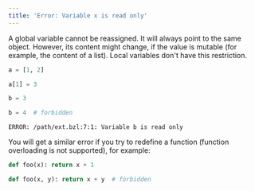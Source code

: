 ```yaml
---
title: 'Error: Variable x is read only'
---
```


A global variable cannot be reassigned. It will always point to the same object.
However, its content might change, if the value is mutable (for example, the
content of a list). Local variables don't have this restriction.

```python
a = [1, 2]

a[1] = 3

b = 3

b = 4  # forbidden
```

`ERROR: /path/ext.bzl:7:1: Variable b is read only`

You will get a similar error if you try to redefine a function (function
overloading is not supported), for example:

```python
def foo(x): return x + 1

def foo(x, y): return x + y  # forbidden
```
